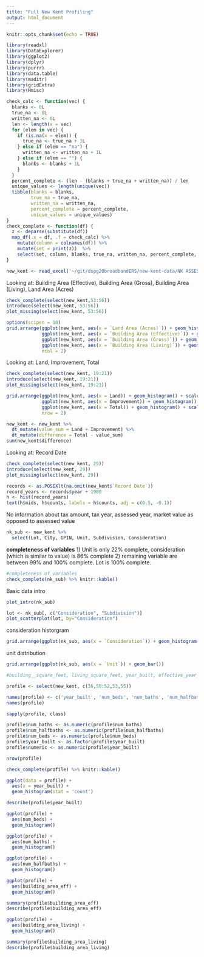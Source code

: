 ```yaml
---
title: "Full New Kent Profiling"
output: html_document
---
```


```r
knitr::opts_chunk$set(echo = TRUE)
```

```r
library(readxl)
library(DataExplorer)
library(ggplot2)
library(dplyr)
library(purrr)
library(data.table)
library(maditr)
library(gridExtra)
library(Hmisc)
```

```r
check_calc <- function(vec) {
  blanks <- 0L
  true_na <- 0L
  written_na <- 0L
  len <- length(x = vec)
  for (elem in vec) {
    if (is.na(x = elem)) {
      true_na <- true_na + 1L
    } else if (elem == "na") {
      written_na <- written_na + 1L
    } else if (elem == "") {
      blanks <- blanks + 1L
    }
  }
  percent_complete <- (len - (blanks + true_na + written_na)) / len
  unique_values <- length(unique(vec))
  tibble(blanks = blanks,
         true_na = true_na,
         written_na = written_na,
         percent_complete = percent_complete,
         unique_values = unique_values)
}
check_complete <- function(df) {
  z <- deparse(substitute(df))
  map_df(.x = df, .f = check_calc) %>%
    mutate(column = colnames(df)) %>%
    mutate(set = print(z))  %>%
    select(set, column, blanks, true_na, written_na, percent_complete, unique_values)
}
```

```r
new_kent <- read_excel('~/git/dspg20broadbandERS/new-kent-data/NK ASSESSMENT REPORT 2020.xlsx')
```

Looking at: Building Area (Effective), Building Area (Gross), Building Area (Living), Land Area (Acres)

```r
check_complete(select(new_kent,53:56))
introduce(select(new_kent, 53:56))
plot_missing(select(new_kent, 53:56))
```
```r
options(scipen = 10)
grid.arrange(ggplot(new_kent, aes(x = `Land Area (Acres)`)) + geom_histogram() + scale_x_log10(), 
             ggplot(new_kent, aes(x = `Building Area (Effective)`)) + geom_histogram() + scale_x_log10(), 
             ggplot(new_kent, aes(x = `Building Area (Gross)`)) + geom_histogram() + scale_x_log10(), 
             ggplot(new_kent, aes(x = `Building Area (Living)`)) + geom_histogram() + scale_x_log10(),
             ncol = 2)
```

Looking at: Land, Improvement, Total

```r
check_complete(select(new_kent, 19:21))
introduce(select(new_kent, 19:21))
plot_missing(select(new_kent, 19:21))
```
```r
grid.arrange(ggplot(new_kent, aes(x = Land)) + geom_histogram() + scale_x_log10(), 
             ggplot(new_kent, aes(x = Improvement)) + geom_histogram() + scale_x_log10(), 
             ggplot(new_kent, aes(x = Total)) + geom_histogram() + scale_x_log10(), 
             nrow = 2)
```
```r
new_kent <- new_kent %>%
  dt_mutate(value_sum = Land + Improvement) %>%
  dt_mutate(difference = Total - value_sum)
sum(new_kent$difference)
```

Looking at: Record Date

```r
check_complete(select(new_kent, 29))
introduce(select(new_kent, 29))
plot_missing(select(new_kent, 29))
```
```r
records <- as.POSIXlt(na.omit(new_kent$`Record Date`))
record_years <- records$year + 1900
h <- hist(record_years)
text(h$mids, h$counts, labels = h$counts, adj = c(0.5, -0.1))
```

No information about tax amount, tax year, assessed year, market value as opposed to assessed value

```r
nk_sub <- new_kent %>%
  select(Lot, City, GPIN, Unit, Subdivision, Consideration)
```


**completeness of variables**
1) Unit is only 22% complete, consideration (which is similar to value) is 86% complete 
2) remaining variable are between 99% and 100% complete. Lot is 100% complete.

```r
#completeness of variables
check_complete(nk_sub) %>% knitr::kable()
```

Basic data intro
```r
plot_intro(nk_sub)
```

```r
lot <- nk_sub[, c("Consideration", "Subdivision")]
plot_scatterplot(lot, by="Consideration") 
```

consideration historgram
```r
grid.arrange(ggplot(nk_sub, aes(x = `Consideration`)) + geom_histogram() + scale_x_log10())
```

unit distribution
```r
grid.arrange(ggplot(nk_sub, aes(x = `Unit`)) + geom_bar())
```

```r
#building__square_feet, living_square_feet, year_built, effective_year_built, bedrooms, total_baths, full_baths, half_baths

profile <- select(new_kent, c(36,50:52,53,55))

names(profile) <- c('year_built', 'num_beds', 'num_baths', 'num_halfbaths', 'building_area_eff', 'building_area_living')
names(profile)

sapply(profile, class)

profile$num_baths <- as.numeric(profile$num_baths)
profile$num_halfbaths <- as.numeric(profile$num_halfbaths)
profile$num_beds <- as.numeric(profile$num_beds)
profile$year_built <- as.factor(profile$year_built)
profile$numeric <- as.numeric(profile$year_built)
```


```r
nrow(profile)
```


```r
check_complete(profile) %>% knitr::kable()
```

```r
ggplot(data = profile) +
  aes(x = year_built) + 
  geom_histogram(stat = 'count')
```


```r
describe(profile$year_built)
```


```r
ggplot(profile) +
  aes(num_beds) +
  geom_histogram()
```

```r
ggplot(profile) +
  aes(num_baths) +
  geom_histogram()
```


```r
ggplot(profile) +
  aes(num_halfbaths) +
  geom_histogram()
```


```r
ggplot(profile) +
  aes(building_area_eff) +
  geom_histogram()
```


```r
summary(profile$building_area_eff)
describe(profile$building_area_eff)
```


```r
ggplot(profile) +
  aes(building_area_living) +
  geom_histogram()
```

```r
summary(profile$building_area_living)
describe(profile$building_area_living)
```



